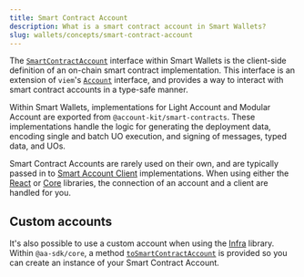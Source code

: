 ```yaml
---
title: Smart Contract Account
description: What is a smart contract account in Smart Wallets?
slug: wallets/concepts/smart-contract-account
---
```


The [`SmartContractAccount`](#TODO/link-to-type) interface within Smart Wallets is the client-side definition of an on-chain smart contract implementation.
This interface is an extension of `viem`'s [`Account`](https://viem.sh/docs/accounts/local/toAccount#toaccount) interface, and provides a way to interact with smart contract accounts in a type-safe manner.

Within Smart Wallets, implementations for Light Account and Modular Account are exported from `@account-kit/smart-contracts`. These implementations handle the logic for generating the deployment data, encoding
single and batch UO execution, and signing of messages, typed data, and UOs.

Smart Contract Accounts are rarely used on their own, and are typically passed in to [Smart Account Client](#TODO/concepts/smart-account-client) implementations.
When using either the [React](/wallets/react/overview) or [Core](/wallets/core/overview) libraries, the connection of an account and a client are handled for you.

## Custom accounts

It's also possible to use a custom account when using the [Infra](/wallets/infra/overview) library.
Within `@aa-sdk/core`, a method [`toSmartContractAccount`](/wallets/reference/aa-sdk/core/functions/toSmartContractAccount) is provided so you can create an instance of your Smart Contract Account.
